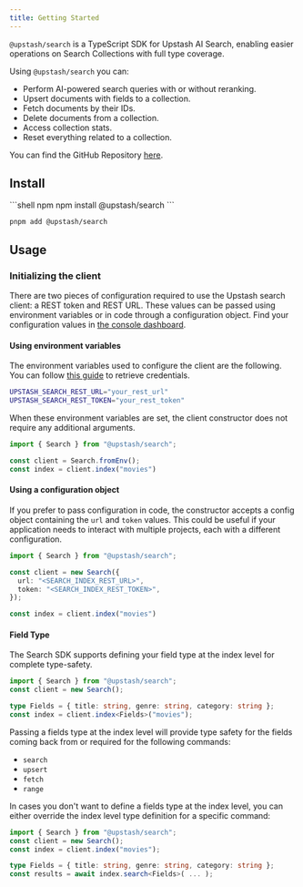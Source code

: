 ```yaml
---
title: Getting Started
---
```


`@upstash/search` is a TypeScript SDK for Upstash AI Search, enabling easier operations on Search Collections with full type coverage.

Using `@upstash/search` you can:

- Perform AI-powered search queries with or without reranking.
- Upsert documents with fields to a collection.
- Fetch documents by their IDs.
- Delete documents from a collection.
- Access collection stats.
- Reset everything related to a collection.

You can find the GitHub Repository [here](https://github.com/upstash/search-js). 

## Install

<CodeGroup>
```shell npm
npm install @upstash/search
```

```shell pnpm
pnpm add @upstash/search
```

</CodeGroup>

## Usage

### Initializing the client

There are two pieces of configuration required to use the Upstash search client: a REST token and REST URL. These values can be passed using environment variables or in code through a configuration object. Find your configuration values in [the console dashboard](https://console.upstash.com/search).

#### Using environment variables

The environment variables used to configure the client are the following. You can follow [this guide](/search/overall/getstarted) to retrieve credentials.

```bash
UPSTASH_SEARCH_REST_URL="your_rest_url"
UPSTASH_SEARCH_REST_TOKEN="your_rest_token"
```

When these environment variables are set, the client constructor does not require any additional arguments.

```typescript
import { Search } from "@upstash/search";

const client = Search.fromEnv();
const index = client.index("movies")
```

#### Using a configuration object

If you prefer to pass configuration in code, the constructor accepts a config object containing the `url` and `token` values. This
could be useful if your application needs to interact with multiple projects, each with a different configuration.

```typescript
import { Search } from "@upstash/search";

const client = new Search({
  url: "<SEARCH_INDEX_REST_URL>",
  token: "<SEARCH_INDEX_REST_TOKEN>",
});

const index = client.index("movies")
```

#### Field Type

The Search SDK supports defining your field type at the index level for complete type-safety.

```typescript {4,5}
import { Search } from "@upstash/search";
const client = new Search();

type Fields = { title: string, genre: string, category: string };
const index = client.index<Fields>("movies");
```

Passing a fields type at the index level will provide type safety for the fields coming back from or required for the following commands:
- `search`
- `upsert`
- `fetch`
- `range`

In cases you don't want to define a fields type at the index level, you can either override the index level type definition for a specific command:

```typescript {5,6}
import { Search } from "@upstash/search";
const client = new Search();
const index = client.index("movies");

type Fields = { title: string, genre: string, category: string };
const results = await index.search<Fields>( ... );
```